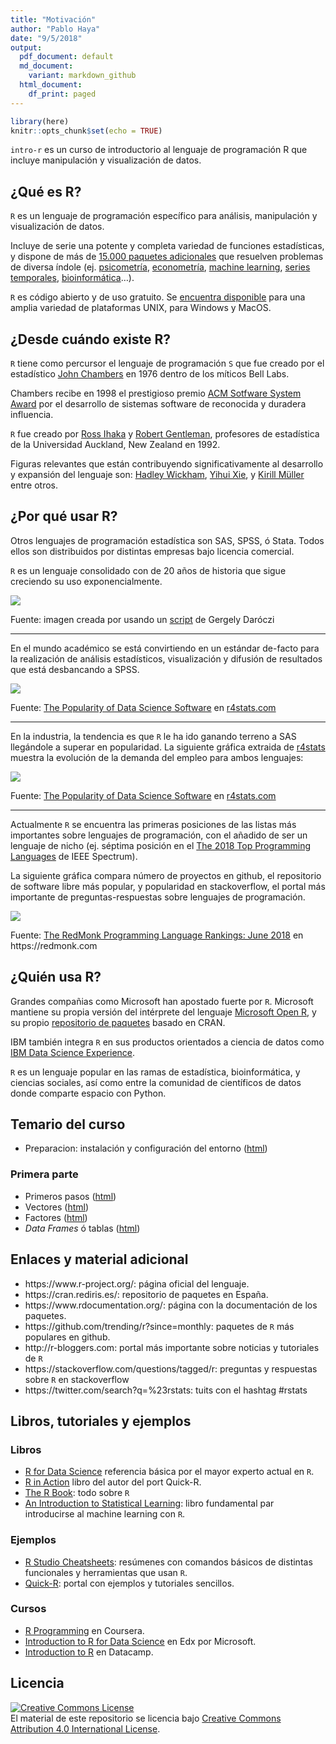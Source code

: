 ```yaml
---
title: "Motivación"
author: "Pablo Haya"
date: "9/5/2018"
output:
  pdf_document: default
  md_document:
    variant: markdown_github
  html_document:
    df_print: paged
---
```


```r
library(here)
knitr::opts_chunk$set(echo = TRUE)
```

`intro-r` es un curso de introductorio al lenguaje de programación R que incluye manipulación y visualización de datos. 

## ¿Qué es R?

`R` es un lenguaje de programación específico para análisis, manipulación y visualización de datos. 

Incluye de serie una potente y completa variedad de funciones estadísticas, y dispone de más de [15.000 paquetes adicionales](https://www.rdocumentation.org/) que resuelven problemas de diversa índole (ej. [psicometría](https://www.rdocumentation.org/taskviews#Psychometrics), [econometría](https://www.rdocumentation.org/taskviews#Econometrics), [machine learning](https://www.rdocumentation.org/taskviews#MachineLearning), [series temporales](https://www.rdocumentation.org/taskviews#TimeSeries), [bioinformática](https://www.bioconductor.org/)...).

`R` es código abierto y de uso gratuito. Se [encuentra disponible](https://www.r-project.org/) para una amplia variedad de plataformas UNIX, para Windows y MacOS.

## ¿Desde cuándo existe R?

`R` tiene como percursor el lenguaje de programación `S` que fue creado por el estadístico [John Chambers](https://statistics.stanford.edu/people/john-chambers) en 1976 dentro de los míticos Bell Labs. 

Chambers recibe en 1998 el prestigioso premio [ACM Sotfware System Award](https://en.wikipedia.org/wiki/ACM_Software_System_Award) por el desarrollo de sistemas software de reconocida y duradera influencia. 

`R` fue creado por [Ross Ihaka](https://www.stat.auckland.ac.nz/~ihaka/) y [Robert Gentleman](https://en.wikipedia.org/wiki/Robert_Gentleman_(statistician)), profesores de estadística de la Universidad  Auckland, New Zealand en 1992.

Figuras relevantes que están contribuyendo significativamente al desarrollo y expansión del lenguaje son: [Hadley Wickham](http://hadley.nz/), [Yihui Xie](https://yihui.name/en/), y [Kirill Müller](http://krlmlr.github.io/) entre otros.

## ¿Por qué usar R?

Otros lenguajes de programación estadística son SAS, SPSS, ó Stata. Todos ellos son distribuidos por distintas empresas bajo licencia comercial.

`R` es un lenguaje consolidado con de 20 años de historia que sigue creciendo su uso exponencialmente.

![](`r here("img","number-of-submitted-packages-to-CRAN.png")`) 

Fuente: imagen creada por usando un [script](https://gist.github.com/daroczig/3cf06d6db4be2bbe3368#file-get-data-r) de Gergely Daróczi

---

En el mundo académico se está convirtiendo en un estándar de-facto para la realización de análisis estadísticos, visualización y difusión de resultados que está desbancando a SPSS.

![](`r here("img","Fig_2d_ScholarlyImpact2016.png")`)

Fuente: [The Popularity of Data Science Software](http://r4stats.com/articles/popularity/) en [r4stats.com](http://r4stats.com)

---

En la industria, la tendencia es que `R` le ha ido ganando terreno a SAS llegándole a superar en popularidad. La siguiente gráfica extraida de [r4stats](http://r4stats.com) muestra la evolución de la demanda del empleo para ambos lenguajes:

![](`r here("img","Fig-1c-R-v-SAS-2017-02-18.png")`)

Fuente: [The Popularity of Data Science Software](http://r4stats.com/articles/popularity/) en [r4stats.com](http://r4stats.com)

---

Actualmente `R` se encuentra las primeras posiciones de las listas más importantes sobre lenguajes de programación, con el añadido de ser un lenguaje de nicho (ej. séptima posición en el [The 2018 Top Programming Languages](https://spectrum.ieee.org/at-work/innovation/the-2018-top-programming-languages) de IEEE Spectrum).

La siguiente gráfica compara número de proyectos en github, el repositorio de software libre más popular, y popularidad en stackoverflow, el portal más importante de preguntas-respuestas sobre lenguajes de programación.

![](`r here("img","lang.rank_.618-1.png")`)

Fuente: [The RedMonk Programming Language Rankings: June 2018](https://redmonk.com/sogrady/2018/08/10/language-rankings-6-18/) en https://redmonk.com 

## ¿Quién usa R?

Grandes compañias como Microsoft han apostado fuerte por `R`. Microsoft mantiene su propia versión del intérprete del lenguaje [Microsoft Open R](https://mran.microsoft.com/open), y su propio [repositorio de paquetes](https://mran.microsoft.com/) basado en CRAN.

IBM también integra `R` en sus productos orientados a ciencia de datos como [IBM Data Science Experience](IBM Data Science Experience).  

`R` es un lenguaje popular en las ramas de estadística, bioinformática, y ciencias sociales, así como entre la comunidad de científicos de datos donde comparte espacio con Python.

## Temario del curso

* Preparacion: instalación y configuración del entorno ([html](https://cdn.rawgit.com/phaya/intro-r/devel/00-setup.html))

### Primera parte

* Primeros pasos ([html](https://cdn.rawgit.com/phaya/intro-r/devel/01-basic-r.html))
* Vectores ([html](https://cdn.rawgit.com/phaya/intro-r/devel/02-vector.html))
* Factores ([html](https://cdn.rawgit.com/phaya/intro-r/devel/03-factor.html))
* _Data Frames_ ó tablas ([html](https://cdn.rawgit.com/phaya/intro-r/devel/04-dataframe.html))

## Enlaces y material adicional

* https://www.r-project.org/: página  oficial del lenguaje.
* https://cran.rediris.es/: repositorio de paquetes en España.
* https://www.rdocumentation.org/: página con la documentación de los paquetes.
* https://github.com/trending/r?since=monthly: paquetes de `R` más populares en github.
* http://r-bloggers.com: portal más importante sobre noticias y tutoriales de `R`
* https://stackoverflow.com/questions/tagged/r: preguntas y respuestas sobre `R` en stackoverflow
* https://twitter.com/search?q=%23rstats: tuits con el hashtag #rstats

## Libros, tutoriales y ejemplos

### Libros

* [R for Data Science](http://r4ds.had.co.nz/) referencia básica por el mayor experto actual en `R`.
* [R in Action](https://www.manning.com/books/r-in-action) libro del autor del port Quick-R.
* [The R Book](https://www.cs.upc.edu/~robert/teaching/estadistica/TheRBook.pdf): todo sobre `R`
* [An Introduction to Statistical Learning](http://www-bcf.usc.edu/~gareth/ISL/ISLR%20First%20Printing.pdf): libro fundamental par introducirse al machine learning con `R`.
  
### Ejemplos

* [R Studio Cheatsheets](https://www.rstudio.com/resources/cheatsheets/): resúmenes con comandos básicos de distintas funcionales y herramientas que usan `R`.
* [Quick-R](https://www.statmethods.net/index.html): portal con ejemplos y tutoriales sencillos.

### Cursos

* [R Programming](https://www.coursera.org/learn/r-programming) en Coursera.
* [Introduction to R for Data Science](https://www.edx.org/es/course/introduction-r-data-science) en Edx por Microsoft.
* [Introduction to R](https://www.datacamp.com/courses/free-introduction-to-r) en Datacamp.

## Licencia

<a rel="license" href="http://creativecommons.org/licenses/by/4.0/"><img alt="Creative Commons License" style="border-width:0" src="https://i.creativecommons.org/l/by/4.0/88x31.png" /></a><br />El material de este repositorio se licencia bajo <a rel="license" href="http://creativecommons.org/licenses/by/4.0/">Creative Commons Attribution 4.0 International License</a>.